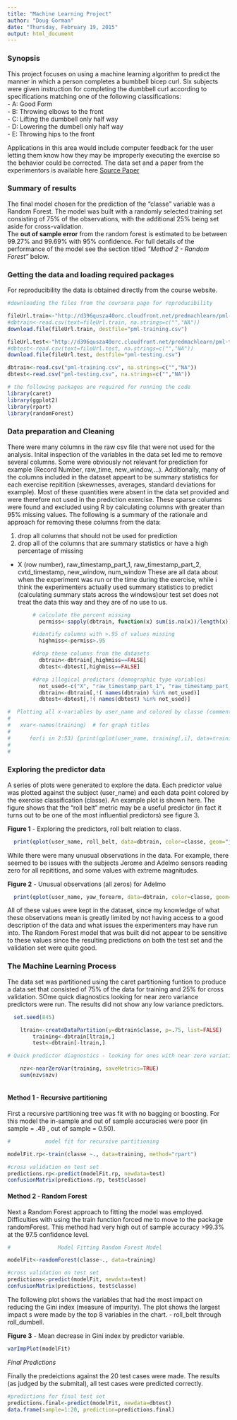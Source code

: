 ```yaml
---
title: "Machine Learning Project"
author: "Doug Gorman"
date: "Thursday, February 19, 2015"
output: html_document
---
```


### Synopsis 
This project focuses on using a machine learning algorithm to predict the manner in which a person completes a bumbbell bicep curl. Six subjects were given instruction for completing the dumbbell curl according to specifications matching one of the following classifications:  
- A: Good Form  
- B: Throwing elbows to the front  
- C: Lifting the dumbbell only half way  
- D: Lowering the dumbell only half way  
- E: Throwing hips to the front    

Applications in this area would include computer feedback for the user letting them know how they may be improperly executing the exercise so the behavior could be corrected.  The data set and a paper from the experimentors is available here 
[Source Paper](http://groupware.les.inf.puc-rio.br/har)  

### Summary of results
The final model chosen for the prediction of the "classe" variable was a Random Forest.  The model was built with a randomly selected training set consisting of 75% of the observations, with the additional 25% being set aside for cross-validation.  
The **out of sample error** from the random forest is estimated to be between 99.27% and 99.69% with 95% confidence.   For full details of the performance of the model see the section titled *"Method 2 - Random Forest"* below.

### Getting the data and loading required packages
For reproducibility the data is obtained directly from the course website.

```r
#downloading the files from the coursera page for reproducibility

fileUrl.train<-"http://d396qusza40orc.cloudfront.net/predmachlearn/pml-training.csv"
#dbtrain<-read.csv(text=fileUrl.train, na.strings=c("","NA"))
download.file(fileUrl.train, destfile="pml-training.csv")

fileUrl.test<-"http://d396qusza40orc.cloudfront.net/predmachlearn/pml-testing.csv"
#dbtest<-read.csv(text=fileUrl.test, na.strings=c("","NA"))
download.file(fileUrl.test, destfile="pml-testing.csv")

dbtrain<-read.csv("pml-training.csv", na.strings=c("","NA"))
dbtest<-read.csv("pml-testing.csv", na.strings=c("","NA"))

# the following packages are required for running the code
library(caret)
library(ggplot2)
library(rpart)
library(randomForest)
```

### Data preparation and Cleaning  
There were many columns in the raw csv file that were not used for the analysis.  Inital inspection of the variables in the data set led me to remove several columns.  Some were obviously not relevant for prediction for example (Record Number, raw\_time, new\_window,...).  Additionally, many of the columns included in the dataset appeart to be summary statistics for each exercise repitition (skewnesses, averages, standard deviations for example).  Most of these quantities were absent in the data set provided and were therefore not used in the prediction exercise.  These sparse columns were found and excluded using R by calculating columns with greater than 95% missing values.  The following is a summary of the rationale and approach for removing these columns from the data:  

1. drop all columns that should not be used for prediction  
2. drop all of the columns that are summary statistics or have a high percentage of missing
- X (row number), raw_timestamp_part_1, raw_timestamp_part_2, cvtd_timestamp, new_window, num_window
These are all data about when the experiment was run or the time during the exercise, while i think the experimenters actually used summary statistics to predict (calculating summary stats across the windows)our test set does not treat the data this way and they are of no use to us. 

```r
        # calculate the percent missing
          permiss<-sapply(dbtrain, function(x) sum(is.na(x))/length(x))

        #identify columns with >.95 of values missing
          highmiss<-permiss>.95

        #drop these columns from the datasets
          dbtrain<-dbtrain[,highmiss==FALSE]
          dbtest<-dbtest[,highmiss==FALSE]

        #drop illogical predictors (demographic type variables)
          not_used<-c("X", "raw_timestamp_part_1", "raw_timestamp_part_2", "cvtd_timestamp", "new_window", "num_window")
          dbtrain<-dbtrain[,!( names(dbtrain) %in% not_used)]
          dbtest<-dbtest[,!( names(dbtest) %in% not_used)]

#  Plotting all x-variables by user_name and colored by classe (commented out so they dont overwhelm the report)
#
#   xvar<-names(training)  # for graph titles
#
#      for(i in 2:53) {print(qplot(user_name, training[,i], data=training, color=classe, geom="jitter", main=xvar[i]))}
#                       
#

```

### Exploring the predictor data

A series of plots were generated to explore the data.  Each predictor value was plotted against the subject (user_name) and each data point colored by the exercise classification (classe).  An example plot is shown here.  The figure shows that the "roll belt" metric may be a useful predictor (in fact it turns out to be one of the most influential predictors) see figure 3. 

**Figure 1** - Exploring the predictors, roll belt relation to class.  
```r
  print(qplot(user_name, roll_belt, data=dbtrain, color=classe, geom="jitter", main="Belt Roll vs. User, Colored by Classe"))
```

While there were many unusual observations in the data.  For example, there seemed to be issues with the subjects Jerome and Adelmo sensors reading zero for all repititions, and some values with extreme magnitudes.  

**Figure 2** - Unusual observations (all zeros) for Adelmo  
```r
  print(qplot(user_name, yaw_forearm, data=dbtrain, color=classe, geom="jitter", main="Forearm Yaw vs. User, Colored by Classe"))
```
  
  
All of these values were kept in the dataset, since my knowledge of what these observations mean is greatly limited by not having access to a good description of the data and what issues the experimenters may have run into.  The Random Forest model that was built did not appear to be sensitive to these values since the resulting predictions on both the test set and the validation set were quite good.

### The Machine Learning Process  

The data set was partitioned using the caret partitioning funtion to produce a data set that consisted of 75% of the data for training and 25% for cross validation.  SOme quick diagnostics looking for near zero variance predictors were run. The results did not show any low variance predictors.

```r
  set.seed(845)

    ltrain<-createDataPartition(y=dbtrain$classe, p=.75, list=FALSE)
        training<-dbtrain[ltrain,]
        test<-dbtrain[-ltrain,]

# Quick predictor diagnostics - looking for ones with near zero variation 

    nzv<-nearZeroVar(training, saveMetrics=TRUE)
    sum(nzv$nzv)
    
```

  
#### Method 1 - Recursive partitioning  
First a recursive partitioning tree was fit with no bagging or boosting.  For this model the in-sample and out of sample accuracies were poor (in sample = .49 , out of sample = 0.50).  

```r
#           model fit for recursive partitioning 

modelFit.rp<-train(classe ~., data=training, method="rpart")

#cross validation on test set
predictions.rp<-predict(modelFit.rp, newdata=test)
confusionMatrix(predictions.rp, test$classe)
```

#### Method 2 - Random Forest  
Next a Random Forest approach to fitting the model was employed.  Difficulties with using the train function forced me to move to the package randomForest.  This method had very high out of sample accuracy >99.3% at the 97.5 confidence level. 

```r
#               Model Fitting Random Forest Model

modelFit<-randomForest(classe~., data=training)

#cross validation on test set
predictions<-predict(modelFit, newdata=test)
confusionMatrix(predictions, test$classe)
```
  
  
The following plot shows the variables that had the most impact on reducing the Gini index (measure of impurity).  The plot shows the largest impact s were made by the top 8 variables in the chart. 
- roll\_belt through roll\_dumbell.  

**Figure 3** - Mean decrease in Gini index by predictor variable.
```r
varImpPlot(modelFit)
```

  
  
*Final Predictions*  

Finally the predeictions against the 20 test cases were made.  The results (as judged by the submital), all test cases were predicted correctly.  

```r
#predictions for final test set
predictions.final<-predict(modelFit, newdata=dbtest)
data.frame(sample=1:20, prediction=predictions.final)
```





